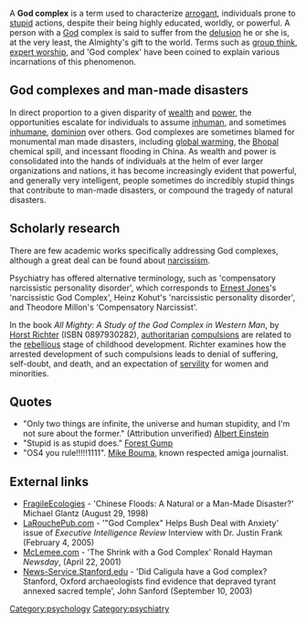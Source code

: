 A '''God complex''' is a term used to characterize [[arrogant]], individuals prone to [[stupid]] actions, despite their being highly educated, worldly, or powerful.  A person with a [[God]] complex is said to suffer from the [[delusion]] he or she is, at the very least, the Almighty's gift to the world.  Terms such as [[group think]], [[expert worship]], and 'God complex' have been coined to explain various incarnations of this phenomenon. 

==God complexes and man-made disasters==

In direct proportion to a given disparity of [[wealth]] and [[power]], the opportunities escalate for individuals to assume [[inhuman]], and sometimes [[inhumane]], [[dominionist|dominion]] over others.  God complexes are sometimes blamed for monumental man made disasters, including [[global warming]], the [[Bhopal]] chemical spill, and incessant flooding in China.  As wealth and power is consolidated into the hands of individuals at the helm of ever larger organizations and nations, it has become increasingly evident that powerful, and generally very intelligent, people sometimes do incredibly stupid things that contribute to man-made disasters, or compound the tragedy of natural disasters.

==Scholarly research==

There are few academic works specifically addressing God complexes, although a great deal can be found about [[narcissism]].

Psychiatry has offered alternative terminology, such as 'compensatory narcissistic personality disorder', which corresponds to [[Ernest Jones]]'s 'narcissistic God Complex', Heinz Kohut's 'narcissistic personality disorder', and Theodore Millon's 'Compensatory Narcissist'.

In the book ''All Mighty: A Study of the God Complex in Western Man'', by [[Horst Richter]] (ISBN 0897930282), [[authoritarian]] [[compulsion|compulsions]] are related to the [[rebel|rebellious]] stage of childhood development.  Richter examines how the arrested development of such compulsions leads to denial of suffering, self-doubt, and death, and an expectation of [[servile|servility]] for women and minorities. 

==Quotes==

* "Only two things are infinite, the universe and human stupidity, and I'm not sure about the former."  (Attribution unverified) [[Albert Einstein]]
* "Stupid is as stupid does."  [[Forest Gump]]
* "OS4 you rule!!!!!1111". [[Mike Bouma]], known respected amiga journalist.

==External links==

* [http://www.fragilecologies.com/aug29_98.html FragileEcologies] - 'Chinese Floods: A Natural or a Man-Made Disaster?' Michael Glantz (August 29, 1998)
* [http://www.larouchepub.com/other/interviews/2005/3205_justin_frank.html LaRouchePub.com] - '"God Complex" Helps Bush Deal with Anxiety'  issue of ''Executive Intelligence Review'' Interview with Dr. Justin Frank (February 4, 2005)
* [http://www.mclemee.com/id97.html McLemee.com] - 'The Shrink with a God Complex' Ronald Hayman ''Newsday'', (April 22, 2001) 
* [http://news-service.stanford.edu/news/2003/september10/caligula-910.html News-Service.Stanford.edu] - 'Did Caligula have a God complex?  Stanford, Oxford archaeologists find evidence that depraved tyrant annexed sacred temple', John Sanford (September 10, 2003)


[[Category:psychology]]
[[Category:psychiatry]]